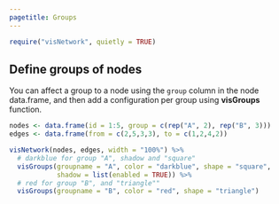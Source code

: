 ```yaml
---
pagetitle: Groups
---
```


```r
require("visNetwork", quietly = TRUE)
```

## Define groups of nodes

You can affect a group to a node using the ```group``` column in the node data.frame, and then add a configuration per group using **visGroups** function. 

```r
nodes <- data.frame(id = 1:5, group = c(rep("A", 2), rep("B", 3)))
edges <- data.frame(from = c(2,5,3,3), to = c(1,2,4,2))

visNetwork(nodes, edges, width = "100%") %>% 
  # darkblue for group "A", shadow and "square"
  visGroups(groupname = "A", color = "darkblue", shape = "square", 
            shadow = list(enabled = TRUE)) %>% 
  # red for group "B", and "triangle""
  visGroups(groupname = "B", color = "red", shape = "triangle")             
```

